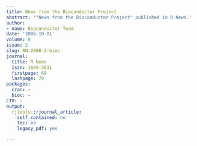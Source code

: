 ```yaml
---
title: News from the Bioconductor Project
abstract: '"News from the Bioconductor Project" published in R News.'
author: 
- name: Bioconductor Team
date: '2008-10-01'
volume: 8
issue: 2
slug: RN-2008-2-bioc
journal:
  title: R News
  issn: 1609-3631
  firstpage: 69
  lastpage: 70
packages:
  cran: ~
  bioc: ~
CTV: ~
output:
  rjtools::rjournal_article:
    self_contained: no
    toc: no
    legacy_pdf: yes

---
```


